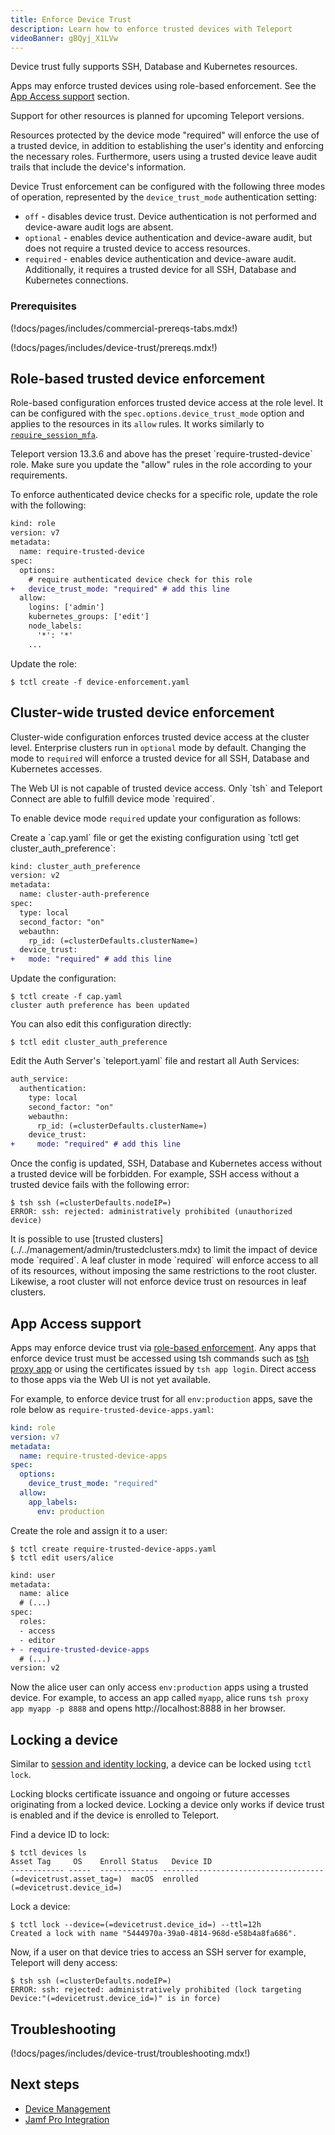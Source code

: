 ```yaml
---
title: Enforce Device Trust
description: Learn how to enforce trusted devices with Teleport
videoBanner: gBQyj_X1LVw
---
```


<Admonition type="note" title="Supported Resources">
Device trust fully supports SSH, Database and Kubernetes resources.

Apps may enforce trusted devices using role-based enforcement. See the [App
Access support](#app-access-support) section.

Support for other resources is planned for upcoming Teleport versions.
</Admonition>

Resources protected by the device mode "required" will enforce the use of a
trusted device, in addition to establishing the user's identity and enforcing
the necessary roles. Furthermore, users using a trusted device leave audit
trails that include the device's information.

Device Trust enforcement can be configured with the following three modes of operation, represented
by the `device_trust_mode` authentication setting:

- `off` - disables device trust. Device authentication is not performed and
  device-aware audit logs are absent.
- `optional` - enables device authentication and device-aware audit, but does
  not require a trusted device to access resources.
- `required` - enables device authentication and device-aware audit.
  Additionally, it requires a trusted device for all SSH, Database and
  Kubernetes connections.

### Prerequisites
(!docs/pages/includes/commercial-prereqs-tabs.mdx!)

(!docs/pages/includes/device-trust/prereqs.mdx!)

## Role-based trusted device enforcement

Role-based configuration enforces trusted device access at the role level. It
can be configured with the `spec.options.device_trust_mode` option and
applies to the resources in its `allow` rules. It
works similarly to [`require_session_mfa`](../guides/per-session-mfa.mdx).

<Admonition type="tip" title="v13.3.6+">
  Teleport version 13.3.6 and above has the preset `require-trusted-device` role.
  Make sure you update the "allow" rules in the role according to your requirements.
</Admonition>

To enforce authenticated device checks for a specific role, update the role with
the following:

```diff
kind: role
version: v7
metadata:
  name: require-trusted-device
spec:
  options:
    # require authenticated device check for this role
+   device_trust_mode: "required" # add this line
  allow:
    logins: ['admin']
    kubernetes_groups: ['edit']
    node_labels:
      '*': '*'
    ...

```

Update the role:

```code
$ tctl create -f device-enforcement.yaml
```

## Cluster-wide trusted device enforcement

Cluster-wide configuration enforces trusted device access at the cluster level.
Enterprise clusters run in `optional` mode by default. Changing the mode to
`required` will enforce a trusted device for all SSH, Database and Kubernetes
accesses.

<Admonition type="warning" title="Web UI">
The Web UI is not capable of trusted device access. Only `tsh` and Teleport
Connect are able to fulfill device mode `required`.
</Admonition>

To enable device mode `required` update your configuration as follows:

<Tabs dropDownCaption="Teleport Deployment">
<TabItem label="Dynamic Resources" options="Self-Hosted,Teleport Enterprise Cloud" >
Create a `cap.yaml` file or get the existing configuration using
`tctl get cluster_auth_preference`:

```diff
kind: cluster_auth_preference
version: v2
metadata:
  name: cluster-auth-preference
spec:
  type: local
  second_factor: "on"
  webauthn:
    rp_id: (=clusterDefaults.clusterName=)
  device_trust:
+   mode: "required" # add this line
```

Update the configuration:

```code
$ tctl create -f cap.yaml
cluster auth preference has been updated
```

You can also edit this configuration directly:

```code
$ tctl edit cluster_auth_preference
```

</TabItem>
<TabItem label="Static Config" options="Self-Hosted">
Edit the Auth Server's `teleport.yaml` file and restart all Auth Services:

```diff
auth_service:
  authentication:
    type: local
    second_factor: "on"
    webauthn:
      rp_id: (=clusterDefaults.clusterName=)
    device_trust:
+     mode: "required" # add this line
```

</TabItem>
</Tabs>

Once the config is updated, SSH, Database and Kubernetes access without a trusted device will be forbidden.
For example, SSH access without a trusted device fails with the following error:

```code
$ tsh ssh (=clusterDefaults.nodeIP=)
ERROR: ssh: rejected: administratively prohibited (unauthorized device)
```

<Admonition type="tip" title="Trusted Clusters">
It is possible to use [trusted
clusters](../../management/admin/trustedclusters.mdx) to limit the impact of
device mode `required`. A leaf cluster in mode `required` will enforce access to
all of its resources, without imposing the same restrictions to the root
cluster. Likewise, a root cluster will not enforce device trust on resources in
leaf clusters.
</Admonition>

## App Access support

Apps may enforce device trust via [role-based enforcement](
#role-based-trusted-device-enforcement). Any apps that enforce device trust must
be accessed using tsh commands such as [tsh proxy app](../../../reference/cli/tsh.mdx) or using the certificates issued by
`tsh app login`. Direct access to those apps via the Web UI is not yet
available.

For example, to enforce device trust for all `env:production` apps, save the
role below as `require-trusted-device-apps.yaml`:

```yaml
kind: role
version: v7
metadata:
  name: require-trusted-device-apps
spec:
  options:
    device_trust_mode: "required"
  allow:
    app_labels:
      env: production
```

Create the role and assign it to a user:

```code
$ tctl create require-trusted-device-apps.yaml
$ tctl edit users/alice
```

```diff
kind: user
metadata:
  name: alice
  # (...)
spec:
  roles:
  - access
  - editor
+ - require-trusted-device-apps
  # (...)
version: v2
```

Now the alice user can only access `env:production` apps using a trusted device.
For example, to access an app called `myapp`, alice runs `tsh proxy app myapp -p
8888` and opens http://localhost:8888 in her browser.

## Locking a device

Similar to [session and identity locking](../guides/locking.mdx), a device can
be locked using `tctl lock`.

Locking blocks certificate issuance and ongoing or future accesses originating
from a locked device. Locking a device only works if device trust is enabled and
if the device is enrolled to Teleport.

Find a device ID to lock:

```code
$ tctl devices ls
Asset Tag     OS    Enroll Status   Device ID
------------ -----  ------------- ------------------------------------
(=devicetrust.asset_tag=)  macOS  enrolled     (=devicetrust.device_id=)
```

Lock a device:

```code
$ tctl lock --device=(=devicetrust.device_id=) --ttl=12h
Created a lock with name "5444970a-39a0-4814-968d-e58b4a8fa686".
```

Now, if a user on that device tries to access an SSH server for example,
Teleport will deny access:

```code
$ tsh ssh (=clusterDefaults.nodeIP=)
ERROR: ssh: rejected: administratively prohibited (lock targeting Device:"(=devicetrust.device_id=)" is in force)
```

## Troubleshooting

(!docs/pages/includes/device-trust/troubleshooting.mdx!)

## Next steps
- [Device Management](./device-management.mdx)
- [Jamf Pro Integration](./jamf-integration.mdx)
